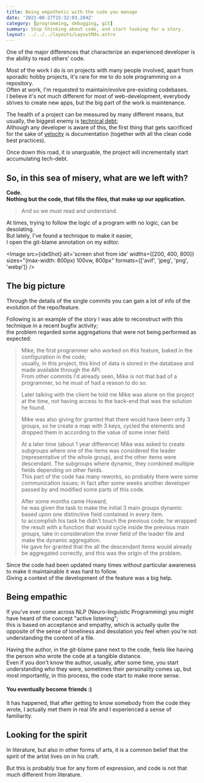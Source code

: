 ```yaml
---
title: Being empathetic with the code you manage
date: '2021-08-27T15:32:03.284Z'
category: [programming, debugging, git]
summary: Stop thinking about code, and start looking for a story.
layout: ../../../layouts/LayoutMdx.astro
---
```




One of the major differences that characterize an experienced developer is the ability to read others' code.  

Most of the work I do is on projects with many people involved, apart from sporadic hobby projects, it's rare for me to do sole programming on a repository.  
Often at work, I'm requested to maintain/evolve pre-existing codebases.  
I believe it's not much different for most of web-development, everybody strives to create new apps, but the big part of the work is maintenance.  

The health of a project can be measured by many different means, but usually, the biggest enemy is [technical debt](https://en.wikipedia.org/wiki/Technical_debt);  
Although any developer is aware of this, the first thing that gets sacrificed for the sake of [velocity](https://en.wikipedia.org/wiki/Velocity_(software_development)) is documentation (together with all the clean code best practices).  

Once down this road, it is unarguable, the project will incrementally start accumulating tech-debt.  

## So, in this sea of misery, what are we left with?
**Code.  
Nothing but the code, that fills the files, that make up our application.**

> And so we must read and understand.

At times, trying to follow the logic of a program with no logic, can be desolating.  
But lately, I've found a technique to make it easier,   
I open the git-blame annotation on my editor.

<Image src={ideShot} alt='screen shot from ide' widths={[200, 400, 800]} sizes="(max-width: 800px) 100vw, 800px" formats={['avif', 'jpeg', 'png', 'webp']} />

## The big picture
Through the details of the single commits you can gain a lot of info of the evolution of the repo/feature.  

Following is an example of the story I was able to reconstruct with this technique in a recent bugfix activity;  
the problem regarded some aggregations that were not being performed as expected: 

> Mike, the first programmer who worked on this feature, baked in the configuration in the code;  
> usually, in this project, this kind of data is stored in the database and made available through the API.  
> From other commits I'd already seen, Mike is not that bad of a programmer, so he must of had a reason to do so.  
>
> Later talking with the client he told me Mike was alone on the project at the time, not having access to the back-end that was the solution he found.
>
> Mike was also giving for granted that there would have been only 3 groups, so he create a map with 3 keys, cycled the elements and dropped them in according to the value of some inner field.
>
> At a later time (about 1 year difference) Mike was asked to create subgroups where one of the items was considered the leader (representative of the whole group), and the other items were descendant.
> The subgroups where dynamic, they combined multiple fields depending on other fields.  
> This part of the code has many reworks, so probably there were some communication issues; in fact after some weeks another developer passed by and modified some parts of this code.
>
> After some months came Howard,  
> he was given the task to make the initial 3 main groups dynamic based upon one distinctive field contained in every item.  
> to accomplish his task he didn't touch the previous code; he wrapped the result with a function that would cycle inside the previous main groups,
> take in consideration the inner field of the leader file and make the dynamic aggregation.  
> He gave for granted that the all the descendant items would already be aggregated correctly, and this was the origin of the problem.  

Since the code had been updated many times without particular awareness to make it maintainable it was hard to follow.  
Giving a context of the development of the feature was a big help.



  
## Being empathic
If you've ever come across NLP (Neuro-linguistic Programming) you might have heard of the concept "active listening";  
this is based on acceptance and empathy, which is actually quite the opposite of the sense of loneliness and desolation you feel when you're not understanding the content of a file.

Having the author, in the git-blame pane next to the code, feels like having the person who wrote the code at a tangible distance.  
Even if you don't know the author, usually, after some time, you start understanding who they were, sometimes their personality comes up, but most importantly, in this process, the code start to make more sense.  

#### You eventually become friends :) 
It has happened, that after getting to know somebody from the code they wrote, I actually met them in real life and I experienced a sense of familiarity.


## Looking for the spirit
In literature, but also in other forms of arts, it is a common belief that the spirit of the artist lives on in his craft.  

But this is probably true for any form of expression, and code is not that much different from literature.




